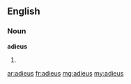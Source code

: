 ==English==

===Noun===
'''adieus'''
# {{plural of|adieu}}

[[ar:adieus]]
[[fr:adieus]]
[[mg:adieus]]
[[my:adieus]]